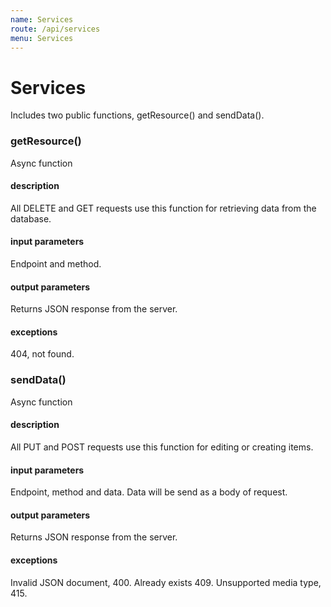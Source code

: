 ```yaml
---
name: Services
route: /api/services
menu: Services
---
```




# Services

Includes two public functions, getResource() and sendData().


### getResource()

Async function

#### description

All DELETE and GET requests use this function for retrieving data from the database.

#### input parameters

Endpoint and method.

#### output parameters

Returns JSON response from the server.

#### exceptions

404, not found.


### sendData()

Async function

#### description

All PUT and POST requests use this function for editing or creating items.


#### input parameters

Endpoint, method and data. Data will be send as a body of request.

#### output parameters

Returns JSON response from the server.


#### exceptions

Invalid JSON document, 400. Already exists 409. Unsupported media type, 415.

